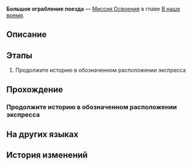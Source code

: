 {{Дополнить|Диалоги.}}
{{Миссия Инфобокс
|id              = 1032301
|Название        = 
|Изображение     = Миссия Освоения Большое ограбление поезда.png
|Тип             = Миссия Освоения
|События         = 
|Глава           = В наше время
|Условия         = Завершена [[Миссия Освоения]] ''[[Прогулка среди могил]]''
|Персонажи       = Первопроходец
|СтартЛокация    = Общий вагон
|Мир             = Звёздный экспресс
|Локации         = Общий вагон
|Предыдущая      = Прогулка среди могил
|Следующая       = Недотёпы всегда звонят дважды
|Награды         = Опыт Освоения*300; Звёздный нефрит*40; Путеводитель путешественника*4; Утраченный кристалл*4; Часокредиты*150; Кредиты*30 000
}}
'''Большое ограбление поезда''' — [[Миссия Освоения]] в главе [[В наше время]].

==Описание==
{{Описание|На первый взгляд кажется, что Галактический рейнджер Бутхилл заявился с недобрыми намерениями, на самом же деле он хочет проверить личности экипажа Звёздного экспресса, прежде чем начинать сотрудничество. Символ Охоты, подаренный экспрессу Альянсом Сяньчжоу, убеждает его в искренности экипажа, и Бутхилл раскрывает тревожную истину: тень Небытия вторглась в сладкие грёзы, и экипаж экспресса в опасности.}}

==Этапы==
# Продолжите историю в обозначенном расположении экспресса

==Прохождение==
{{Дополнить}}


===Продолжите историю в обозначенном расположении экспресса===
{{Описание миссии|локация=Общий вагон|Несмотря на то, что Авантюрин раскрыл тёмные тайны Семьи ценой своей жизни, благодаря общим усилиям членов Семьи обратный отсчёт до проведения Фестиваля гармонии продолжается. Тем временем экипаж Звёздного экспресса принимает нежданного гостя...}}
{{Диалог Начало}}
:{{tx}}
:{{tx}}
:{{tx}}
{{Диалог Конец}}

==На других языках==
{{На других языках
|en   = The Great Train Robbery
|zhs  = 火车大劫案
|zht  = 火車大劫案
|ja   = 列車大強盗
|ko   = 대열차강도
|es   = Gran robo en el tren
|fr   = Le grand braquage du train
|ru   = Большое ограбление поезда
|th   = การปล้นรถไฟครั้งใหญ่
|vi   = Vụ Cướp Tàu
|de   = Der große Eisenbahnraub
|id   = Perampokan Besar Kereta
|pt   = O Grande Roubo do Trem
}}

==История изменений==
{{История изменений|2.7}}
